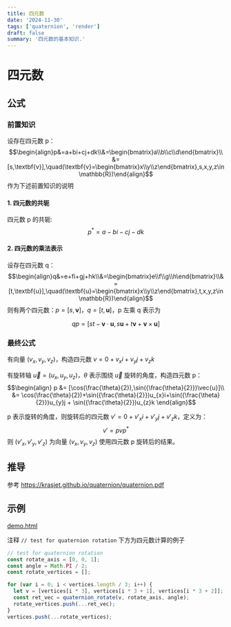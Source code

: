 ---
title: 四元数
date: '2024-11-30'
tags: ['quaternion', 'render']
draft: false
summary: '四元数的基本知识.'
---


# 四元数

## 公式

### 前置知识

设存在四元数 p： $$\begin{align}p&=a+bi+cj+dk\\&=\begin{bmatrix}a\\b\\c\\d\end{bmatrix}\\&=[s,\textbf{v}],\quad(\textbf{v}=\begin{bmatrix}x\\y\\z\end{bmatrix},s,x,y,z\in \mathbb{R})\end{align}$$
作为下述前置知识的说明

#### 1. 四元数的共轭

四元数 p 的共轭:
$$p^{*}=a-bi-cj-dk$$

#### 2. 四元数的乘法表示

设存在四元数 q： $$\begin{align}q&=e+fi+gj+hk\\&=\begin{bmatrix}e\\f\\g\\h\end{bmatrix}\\&=[t,\textbf{u}],\quad(\textbf{u}=\begin{bmatrix}x\\y\\z\end{bmatrix},t,x,y,z\in \mathbb{R})\end{align}$$
则有两个四元数：$p = [s, \textbf{v}]$，$q = [t, \textbf{u}]$，p 左乘 q 表示为

$$
qp = [st-\textbf{v}\cdot\textbf{u},\,s\textbf{u}+t\textbf{v}+\textbf{v}\times\textbf{u}]
$$

### 最终公式

有向量 $(v_x, v_y, v_z)$，构造四元数 $v=0+v_xi+v_yj+v_zk$

有旋转轴 $\vec{u}=(u_x, u_y, u_z)$，$\theta$ 表示围绕 $\vec{u}$ 旋转的角度，构造四元数 p：
$$\begin{align} 
p &= [\cos(\frac{\theta}{2}),\sin({\frac{\theta}{2}})\vec{u}]\\ 
&= \cos(\frac{\theta}{2})+\sin({\frac{\theta}{2}})u_{x}i+\sin({\frac{\theta}{2}})u_{y}j + \sin({\frac{\theta}{2}})u_{z}k
\end{align}$$

p 表示旋转的角度，则旋转后的四元数 $v'=0+v'_xi+v'_yj+v'_zk$，定义为：
$$v'=pvp^{*}$$
则 $(v'_x,v'_y,v'_z)$ 为向量 $(v_x, v_y, v_z)$ 使用四元数 p 旋转后的结果。

## 推导

参考 https://krasjet.github.io/quaternion/quaternion.pdf

## 示例

[demo.html](./demo.html)

注释 `// test for quaternion rotation` 下方为四元数计算的例子

```js
// test for quaternion rotation
const rotate_axis = [0, 0, 1];
const angle = Math.PI / 2;
const rotate_vertices = [];

for (var i = 0; i < vertices.length / 3; i++) {
  let v = [vertices[i * 3], vertices[i * 3 + 1], vertices[i * 3 + 2]];
  const ret_vec = quaternion_rotate(v, rotate_axis, angle);
  rotate_vertices.push(...ret_vec);
}
vertices.push(...rotate_vertices);
```
